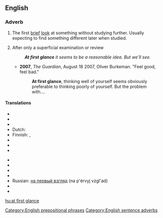 {{also|at a glance|glance}}
==English==

===Adverb===
{{en-adv|pos=[[at]] [[first]] [[glance]]|-}}

# {{rfd-sense}} The first [[brief]] [[look]] at something without studying further. Usually expecting to find something different later when studied.
# After only a superficial examination or review
#: '''''At first glance''' it seems to be a reasonable idea. But we'll see.''
#* '''2007''', ''The Guardian'', August 18 2007,  Oliver Burkeman. "Feel good, feel bad."
#*: '''At first glance''', thinking well of yourself seems obviously preferable to thinking poorly of yourself. But the problem with....

====Translations====
{{trans-top|the first brief look}}
{{trans-mid}}
{{trans-bottom}}

{{trans-top|after only a superficial examination or review}}
* {{trreq|Arabic}}
* {{trreq|Armenian}}
* {{trreq|Chinese}}
* Dutch: {{t-|nl|op het eerste gezicht}}
* Finnish: {{t|fi|ensisilmäyksellä}}, {{t|fi|ensinäkemältä}}
* {{trreq|French}}
* {{trreq|German}}
* {{trreq|Hindi}}
{{trans-mid}}
* {{trreq|Italian}}
* {{trreq|Japanese}}
* {{trreq|Korean}}
* {{trreq|Portuguese}}
* Russian: [[на первый взгляд]] (na p'érvyj vzgl'ad)
* {{trreq|Spanish}}
* {{trreq|Vietnamese}}
{{trans-bottom}}

[[Category:English prepositional phrases]]
[[Category:English sentence adverbs]]

[[hu:at first glance]]